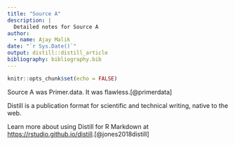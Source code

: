 ```yaml
---
title: "Source A"
description: |
  Detailed notes for Source A
author:
  - name: Ajay Malik 
date: "`r Sys.Date()`"
output: distill::distill_article
bibliography: bibliography.bib
---
```


```r
knitr::opts_chunk$set(echo = FALSE)
```

Source A was Primer.data. It was flawless.[@primerdata]

Distill is a publication format for scientific and technical writing, native to the web. 

Learn more about using Distill for R Markdown at <https://rstudio.github.io/distill>.[@jones2018distill]





